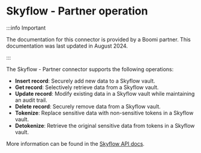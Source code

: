 
# Skyflow - Partner operation

<head>
  <meta name="guidename" content="Integration"/>
  <meta name="context" content="GUID-77f6151e-db10-4707-a9f3-46177c3668e5"/>
</head>

:::info Important

The documentation for this connector is provided by a Boomi partner. This documentation was last updated in August 2024.

:::

The Skyflow - Partner connector supports the following operations:

- **Insert record**: Securely add new data to a Skyflow vault.
- **Get record**: Selectively retrieve data from a Skyflow vault.
- **Update record**: Modify existing data in a Skyflow vault while maintaining an audit trail.
- **Delete record**: Securely remove data from a Skyflow vault.
- **Tokenize**: Replace sensitive data with non-sensitive tokens in a Skyflow vault.
- **Detokenize**: Retrieve the original sensitive data from tokens in a Skyflow vault.

More information can be found in the [Skyflow API docs](https://docs.skyflow.com/).

<OperationEnd />